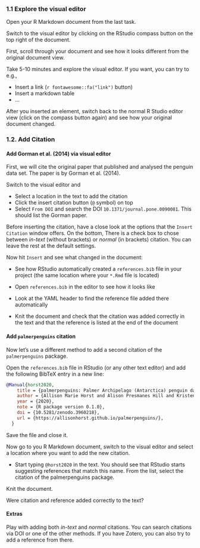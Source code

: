 ### 1.1 Explore the visual editor

Open your R Markdown document from the last task. 

Switch to the visual editor by clicking on the RStudio compass button on the top right of 
the document. 

First, scroll through your document and see how it looks different
from the original document view.

Take 5-10 minutes and explore the visual editor. If you want, you can try to e.g.,

- Insert a link  (`r fontawesome::fa("link")` button)
- Insert a markdown table
- ...

After you inserted an element, switch back to the normal R Studio editor view 
(click on the compass button again) and see how your original document changed.

### 1.2. Add Citation

#### Add Gorman et al. (2014) via visual editor

First, we will cite the original paper that published and analysed the penguin data
set. The paper is by Gorman et al. (2014).

Switch to the visual editor and

- Select a location in the text to add the citation
- Click the insert citation button (`@` symbol) on top
- Select `From DOI` and search the DOI `10.1371/journal.pone.0090081`. This should
list the Gorman paper.

Before inserting the citation, have a close look at the options that the
`Insert Citation` window offers. 
On the bottom, There is a check box to chose between *in-text* (without brackets) 
or *normal* (in brackets) citation.
You can leave the rest at the default settings. 

Now hit `Insert` and see what changed in the document:

- See how RStudio automatically created a `references.bib` file in your project
(the same location where your `*.Rmd` file is located)
- Open `references.bib` in the editor to see how it looks like
- Look at the YAML header to find the reference file added there automatically

- Knit the document and check that the citation was added correctly in the text and 
that the reference is listed at the end of the document

#### Add `palmerpenguins` citation

Now let's use a different method to add a second citation of the `palmerpenguins` package. 

Open the `references.bib` file in RStudio (or any other text editor) and add the
following BibTeX entry in a new line:

```bibtex
@Manual{horst2020,
    title = {palmerpenguins: Palmer Archipelago (Antarctica) penguin data},
    author = {Allison Marie Horst and Alison Presmanes Hill and Kristen B Gorman},
    year = {2020},
    note = {R package version 0.1.0},
    doi = {10.5281/zenodo.3960218},
    url = {https://allisonhorst.github.io/palmerpenguins/},
  }
```

Save the file and close it.

Now go to you R Markdown document, switch to the visual editor and select a location
where you want to add the new citation.

- Start typing `@horst2020` in the text. You should see that RStudio starts suggesting
references that match this name. From the list, select the citation of the 
palmerpenguins package.

Knit the document.

Were citation and reference added correctly to the text?

#### Extras

Play with adding both *in-text* and *normal* citations. You can search 
citations via DOI or one of the other methods.
If you have Zotero, you can also try to add a reference from there.